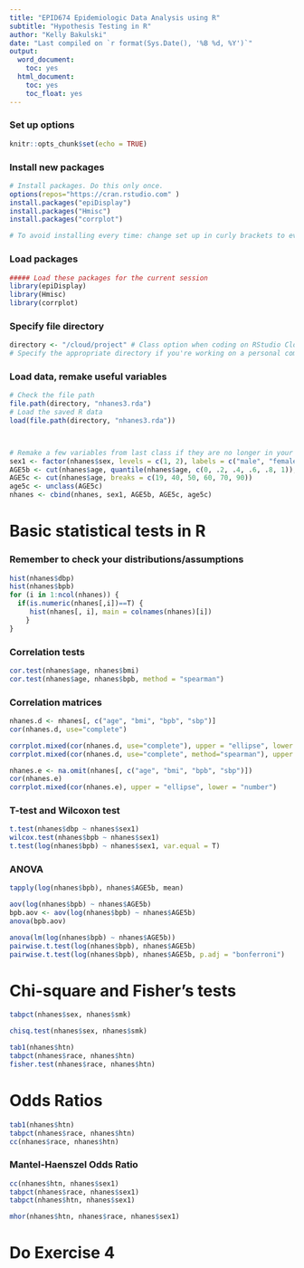 ```yaml
---
title: "EPID674 Epidemiologic Data Analysis using R"
subtitle: "Hypothesis Testing in R"
author: "Kelly Bakulski"
date: "Last compiled on `r format(Sys.Date(), '%B %d, %Y')`"
output:
  word_document:
    toc: yes
  html_document:
    toc: yes
    toc_float: yes
---
```


### Set up options
```r
knitr::opts_chunk$set(echo = TRUE)
```
### Install new packages
```r
# Install packages. Do this only once. 
options(repos="https://cran.rstudio.com" )
install.packages("epiDisplay")
install.packages("Hmisc")
install.packages("corrplot")

# To avoid installing every time: change set up in curly brackets to eval=FALSE
```

### Load packages
```r
##### Load these packages for the current session
library(epiDisplay)
library(Hmisc)
library(corrplot)
```


### Specify file directory
```r
directory <- "/cloud/project" # Class option when coding on RStudio Cloud
# Specify the appropriate directory if you're working on a personal computer
```


### Load data, remake useful variables
```r

# Check the file path
file.path(directory, "nhanes3.rda")
# Load the saved R data
load(file.path(directory, "nhanes3.rda"))



# Remake a few variables from last class if they are no longer in your environment
sex1 <- factor(nhanes$sex, levels = c(1, 2), labels = c("male", "female"))
AGE5b <- cut(nhanes$age, quantile(nhanes$age, c(0, .2, .4, .6, .8, 1)), include.lowest = T) # quintiles
AGE5c <- cut(nhanes$age, breaks = c(19, 40, 50, 60, 70, 90))
age5c <- unclass(AGE5c)
nhanes <- cbind(nhanes, sex1, AGE5b, AGE5c, age5c)
```

# Basic statistical tests in R

### Remember to check your distributions/assumptions
```r
hist(nhanes$dbp)
hist(nhanes$bpb)
for (i in 1:ncol(nhanes)) {
  if(is.numeric(nhanes[,i])==T) {
     hist(nhanes[, i], main = colnames(nhanes)[i])
    }
}
```


### Correlation tests
```r
cor.test(nhanes$age, nhanes$bmi)
cor.test(nhanes$age, nhanes$bpb, method = "spearman")
```

### Correlation matrices
```r
nhanes.d <- nhanes[, c("age", "bmi", "bpb", "sbp")]
cor(nhanes.d, use="complete")

corrplot.mixed(cor(nhanes.d, use="complete"), upper = "ellipse", lower = "number")
corrplot.mixed(cor(nhanes.d, use="complete", method="spearman"), upper = "ellipse", lower = "number")

nhanes.e <- na.omit(nhanes[, c("age", "bmi", "bpb", "sbp")])
cor(nhanes.e)
corrplot.mixed(cor(nhanes.e), upper = "ellipse", lower = "number")
```

### T-test and Wilcoxon test
```r
t.test(nhanes$dbp ~ nhanes$sex1)
wilcox.test(nhanes$bpb ~ nhanes$sex1)
t.test(log(nhanes$bpb) ~ nhanes$sex1, var.equal = T)
```

### ANOVA
```r
tapply(log(nhanes$bpb), nhanes$AGE5b, mean)

aov(log(nhanes$bpb) ~ nhanes$AGE5b)
bpb.aov <- aov(log(nhanes$bpb) ~ nhanes$AGE5b)
anova(bpb.aov)

anova(lm(log(nhanes$bpb) ~ nhanes$AGE5b))
pairwise.t.test(log(nhanes$bpb), nhanes$AGE5b)
pairwise.t.test(log(nhanes$bpb), nhanes$AGE5b, p.adj = "bonferroni")
```

# Chi-square and Fisher's tests
```r
tabpct(nhanes$sex, nhanes$smk)

chisq.test(nhanes$sex, nhanes$smk)

tab1(nhanes$htn)
tabpct(nhanes$race, nhanes$htn)
fisher.test(nhanes$race, nhanes$htn)
```



# Odds Ratios
```r
tab1(nhanes$htn)
tabpct(nhanes$race, nhanes$htn)
cc(nhanes$race, nhanes$htn)
```

### Mantel-Haenszel Odds Ratio
```r
cc(nhanes$htn, nhanes$sex1)
tabpct(nhanes$race, nhanes$sex1)
tabpct(nhanes$htn, nhanes$sex1)

mhor(nhanes$htn, nhanes$race, nhanes$sex1)
```

# Do Exercise 4
